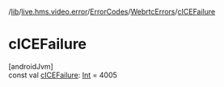 /[lib](/api-reference/android/v2/home/content)/[live.hms.video.error](../../index)/[ErrorCodes](../index)/[WebrtcErrors](index)/[cICEFailure](c-i-c-e-failure)

# cICEFailure

[androidJvm]\
const val [cICEFailure](c-i-c-e-failure): [Int](https://kotlinlang.org/api/latest/jvm/stdlib/kotlin/-int/index.html) = 4005
